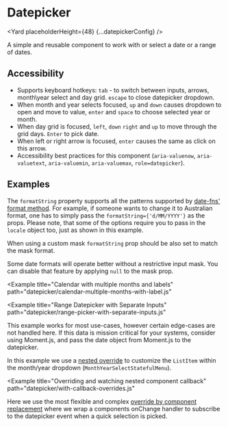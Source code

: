 <!--
Copyright (c) Uber Technologies, Inc.

This source code is licensed under the MIT license found in the
LICENSE file in the root directory of this source tree.
-->






# Datepicker

<Yard placeholderHeight={48} {...datepickerConfig} />

A simple and reusable component to work with or select a date or a range of dates.

## Accessibility

- Supports keyboard hotkeys: `tab` - to switch between inputs, arrows, month\year select and day grid. `escape` to close datepicker dropdown.
- When month and year selects focused, `up` and `down` causes dropdown to open and move to value, `enter` and `space` to choose selected year or month.
- When day grid is focused, `left`, `down` `right` and `up` to move through the grid days. `Enter` to pick date.
- When left or right arrow is focused, `enter` causes the same as click on this arrow.
- Accessibility best practices for this component (`aria-valuenow`, `aria-valuetext`, `aria-valuemin`, `aria-valuemax`, `role=datepicker`).

## Examples

<Example title="Datepicker basic usage" path="datepicker/basic.js">
  <DatepickerBasic />
</Example>

<Example title="Datepicker in a popover" path="datepicker/in-popover.js">
  <DatepickerInPopover />
</Example>

<Example title="Datepicker with quick select actions" path="datepicker/quick-select.js">
  <DatepickerQuickSelect />
</Example>

<Example title="Datepicker with localization" path="datepicker/i18n.js">
  <DatepickerI18n />
</Example>

The `formatString` property supports all the patterns supported by [date-fns' format method](https://date-fns.org/v2.8.1/docs/format).
For example, if someone wants to change it to Australian format, one has to simply pass the `formatString={'d/MM/YYYY'}` as the props.
Please note, that some of the options require you to pass in the `locale` object too, just as shown in this example.

<Example title="Datepicker with overrides" path="datepicker/with-overrides.js">
  <DatepickerWithOverrides />
</Example>

<Example title="Datepicker with custom mask" path="datepicker/with-mask.js">
  <DatepickerWithMask />
</Example>

When using a custom mask `formatString` prop should be also set to match the mask format.

<Example title="Datepicker with no mask" path="datepicker/null-mask.js">
  <DatepickerNullMask />
</Example>

Some date formats will operate better without a restrictive input mask. You can disable that feature by applying `null` to the mask prop.

<Example title="Calendar with time select actions" path="datepicker/calendar-time-select.js">
  <DatepickerTimeSelect />
</Example>

<Example title="Calendar with multiple months" path="datepicker/calendar-multiple-months.js">
  <DatepickerMultipleMonths />
</Example>

<Example
  title="Calendar with multiple months and labels"
  path="datepicker/calendar-multiple-months-with-label.js"
>
  <DatepickerMultipleMonthsWithLabel />
</Example>

<Example
  title="Range Datepicker with Separate Inputs"
  path="datepicker/range-picker-with-separate-inputs.js"
>
  <RangeDatepickerSeparateInputs />
</Example>

<Example title="Composed single pickers" path="datepicker/composed-single-pickers.js">
  <ComposedSinglePickers />
</Example>

<Example title="Composed range pickers" path="datepicker/composed-range-pickers.js">
  <ComposedRangePickers />
</Example>

<Example title="Datepicker states" path="datepicker/datepickers-color-states.js">
  <DatepickersColorStates />
</Example>

<Example title="Datepicker with timezone selection" path="datepicker/datepicker-with-timezone.js">
  This example works for most use-cases, however certain edge-cases are not handled here. If this
  data is mission critical for your systems, consider using Moment.js, and pass the date object from
  Moment.js to the datepicker.
  <DatepickerTimezone />
</Example>

<Example title="Overriding a nested component" path="datepicker/nested-override.js">
  <NestedOverride />
</Example>

In this example we use a [nested override](/guides/understanding-overrides/#override-nested-components) to customize the `ListItem` within the month/year dropdown (`MonthYearSelectStatefulMenu`).

<Example
  title="Overriding and watching nested component callback"
  path="datepicker/with-callback-overrides.js"
>
  <NestedOverridePropMerge />
</Example>

Here we use the most flexible and complex [override by component replacement](/guides/understanding-overrides/#override-the-entire-subcomponent) where we wrap a components onChange handler to subscribe to the datepicker event when a quick selection is picked.

<Exports component={DatepickerExports} title="Datepicker exports" path="baseui/datepicker" />
